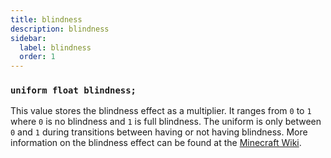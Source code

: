 ```yaml
---
title: blindness
description: blindness
sidebar:
  label: blindness
  order: 1
---
```


### `uniform float blindness;`

This value stores the blindness effect as a multiplier. It ranges from `0` to `1` where `0` is no blindness and `1` is full blindness. The uniform is only between `0` and `1` during transitions between having or not having blindness. More information on the blindness effect can be found at the [Minecraft Wiki](https://minecraft.wiki/w/Blindness).
